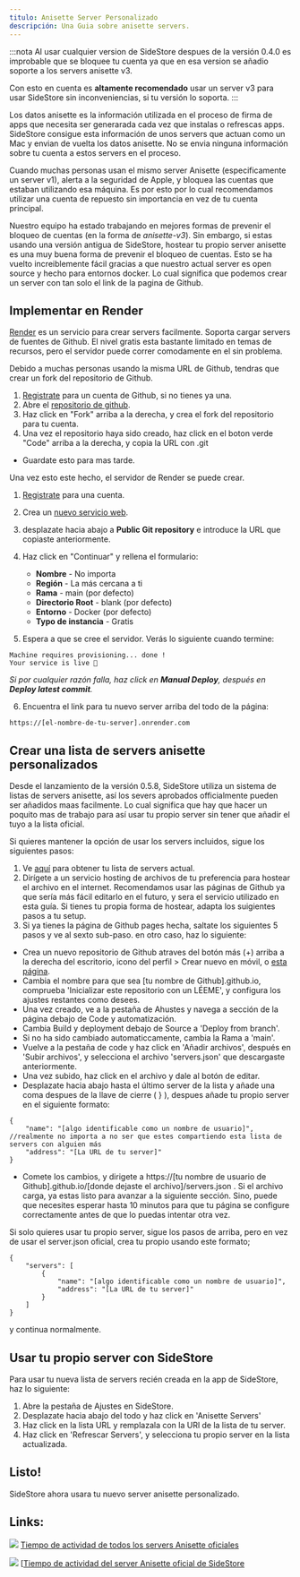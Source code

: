 ```yaml
---
titulo: Anisette Server Personalizado
descripción: Una Guia sobre anisette servers.
---
```


:::nota
Al usar cualquier version de SideStore despues de la versión 0.4.0 es improbable que se bloquee tu cuenta ya que en esa version se añadio soporte a los servers anisette v3.

Con esto en cuenta es **altamente recomendado** usar un server v3 para usar SideStore sin inconveniencias, si tu versión lo soporta.
:::

Los datos anisette es la información utilizada en el proceso de firma de apps que necesita ser generarada cada vez que instalas o refrescas apps. SideStore consigue esta información de unos servers que actuan como un Mac y envian de vuelta los datos anisette. No se envia ninguna información sobre tu cuenta a estos servers en el proceso.

Cuando muchas personas usan el mismo server Anisette (especificamente un server v1), alerta a la seguridad de Apple, y bloquea las cuentas que estaban utilizando esa máquina. Es por esto por lo cual recomendamos utilizar una cuenta de repuesto sin importancia en vez de tu cuenta principal.

Nuestro equipo ha estado trabajando en mejores formas de prevenir el bloqueo de cuentas (en la forma de _anisette-v3_). Sin embargo, si estas usando una versión antigua de SideStore, hostear tu propio server anisette es una muy buena forma de prevenir el bloqueo de cuentas. Esto se ha vuelto increiblemente fácil gracias a que nuestro actual server es open source y hecho para entornos docker. Lo cual significa que podemos crear un server con tan solo el link de la pagina de Github.

## Implementar en Render

[Render](https://render.com/) es un servicio para crear servers facilmente. Soporta cargar servers de fuentes de Github. El nivel gratis esta bastante limitado en temas de recursos, pero el servidor puede correr comodamente en el sin problema.

Debido a muchas personas usando la misma URL de Github, tendras que crear un fork del repositorio de Github.

1. [Registrate](https://github.com/signup) para un cuenta de Github, si no tienes ya una.
2. Abre el [repositorio de github](https://github.com/Dadoum/anisette-v3-server).
3. Haz click en "Fork" arriba a la derecha, y crea el fork del repositorio para tu cuenta.
4. Una vez el repositorio haya sido creado, haz click en el boton verde "Code" arriba a la derecha, y copia la URL con .git

* Guardate esto para mas tarde.

Una vez esto este hecho, el servidor de Render se puede crear.

1. [Registrate](https://dashboard.render.com/register/) para una cuenta.
2. Crea un [nuevo servicio web](https://dashboard.render.com/select-repo?type=web).
3. desplazate hacia abajo a **Public Git repository** e introduce la URL que copiaste anteriormente.
4. Haz click en "Continuar" y rellena el formulario:
    * **Nombre** - No importa
    * **Región** - La más cercana a ti
    * **Rama** - main (por defecto)
    * **Directorio Root** - blank (por defecto)
    * **Entorno** - Docker (por defecto)
    * **Typo de instancia** - Gratis

5. Espera a que se cree el servidor. Verás lo siguiente cuando termine:

```
Machine requires provisioning... done !
Your service is live 🎉
```

*Si por cualquier razón falla, haz click en **Manual Deploy**, después en **Deploy latest commit**.*

6. Encuentra el link para tu nuevo server arriba del todo de la página:

```
https://[el-nombre-de-tu-server].onrender.com
```

## Crear una lista de servers anisette personalizados

Desde el lanzamiento de la versión 0.5.8, SideStore utiliza un sistema de listas de servers anisette, así los severs aprobados officialmente pueden ser añadidos maas facilmente. Lo cual significa que hay que hacer un poquito mas de trabajo para así usar tu propio server sin tener que añadir el tuyo a la lista oficial.

Si quieres mantener la opción de usar los servers incluidos, sigue los siguientes pasos:
1. Ve [aquí](https://servers.sidestore.io/servers.json) para obtener tu lista de servers actual.
2. Dirígete a un servicio hosting de archivos de tu preferencia para hostear el archivo en el internet. Recomendamos usar las páginas de Github ya que sería más fácil editarlo en el futuro, y sera el servicio utilizado en esta guía. Si tienes tu propia forma de hostear, adapta los suigientes pasos a tu setup.
3. Si ya tienes la página de Github pages hecha, saltate los siguientes 5 pasos y ve al sexto sub-paso. en otro caso, haz lo siguiente:
* Crea un nuevo repositorio de Github atraves del botón más (+) arriba a la derecha del escritorio, icono del perfil > Crear nuevo en móvil, o [esta página](https://github.com/new).
* Cambia el nombre para que sea [tu nombre de Github].github.io, comprueba 'Inicializar este repositorio con un LÉEME', y configura los ajustes restantes como desees.
* Una vez creado, ve a la pestaña de Ahustes y navega a sección de la página debajo de Code y automatización.
* Cambia Build y deployment debajo de Source a 'Deploy from branch'.
* Si no ha sido cambiado automaticcamente, cambia la Rama a 'main'.
* Vuelve a la pestaña de code y haz click en 'Añadir archivos', después en 'Subir archivos', y selecciona el archivo 'servers.json' que descargaste anteriormente.  
* Una vez subido, haz click en el archivo y dale al botón de editar. 
* Desplazate hacia abajo hasta el último server de la lista y añade una coma despues de la llave de cierre ( } ), despues añade tu propio server en el siguiente formato:
```
{
    "name": "[algo identificable como un nombre de usuario]",   //realmente no importa a no ser que estes compartiendo esta lista de servers con alguien más
    "address": "[La URL de tu server]"
}
```
* Comete los cambios, y dirigete a https://[tu nombre de usuario de Github].github.io/[donde dejaste el archivo]/servers.json . Si el archivo carga, ya estas listo para avanzar a la siguiente sección. Sino, puede que necesites esperar hasta 10 minutos para que tu página se configure correctamente antes de que lo puedas intentar otra vez.

Si solo quieres usar tu propio server, sigue los pasos de arriba, pero en vez de usar el server.json oficial, crea tu propio usando este formato;
```
{
    "servers": [
        {
            "name": "[algo identificable como un nombre de usuario]",
            "address": "[La URL de tu server]"
        }
    ]
}
```
y continua normalmente.

## Usar tu propio server con SideStore

Para usar tu nueva lista de servers recién creada en la app de SideStore, haz lo siguiente:

1. Abre la pestaña de Ajustes en SideStore.
2. Desplazate hacia abajo del todo y haz click en 'Anisette Servers'
3. Haz click en la lista URL y remplazala con la URl de la lista de tu server.
4. Haz click en 'Refrescar Servers', y selecciona tu propio server en la lista actualizada.

## Listo!

SideStore ahora usara tu nuevo server anisette personalizado.


## Links:
[<img src="https://uptime.sidestore.io/api/badge/4/uptime/48" />](https://uptime.sidestore.io/status/all)
[Tiempo de actividad de todos los servers Anisette oficiales](https://uptime.sidestore.io/status/all)

[<img src="https://uptime.sidestore.io/api/badge/1/uptime/48" />](https://uptime.sidestore.io/status/ss)
[[Tiempo de actividad del server Anisette oficial de SideStore](https://uptime.sidestore.io/status/ss)
